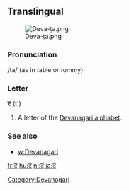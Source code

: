 {{also|द|ढ|ਟ}}
==Translingual==
[[File:Deva-ṭa.png|thumb]]

===Pronunciation===
/ta/ (as in ''t''able or ''t''ommy)

===Letter===
'''ट''' (t')

# A letter of the [[Devanagari alphabet]].

===See also===
* [[w:Devanagari]]

[[Category:Devanagari]]

[[fr:ट]]
[[hu:ट]]
[[nl:ट]]
[[ja:ट]]